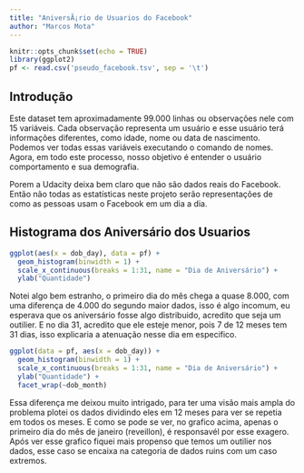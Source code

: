 ```yaml
---
title: "AniversÃ¡rio de Usuarios do Facebook"
author: "Marcos Mota"
---
```


```r
knitr::opts_chunk$set(echo = TRUE)
library(ggplot2)
pf <- read.csv('pseudo_facebook.tsv', sep = '\t')
```

## Introdução
Este dataset tem aproximadamente 99.000 linhas ou observações nele com 15 variáveis. Cada observação representa um usuário e esse usuário terá informações diferentes, como idade, nome ou data de nascimento. Podemos ver todas essas variáveis executando o comando de nomes. Agora, em todo este processo, nosso objetivo é entender o usuário
comportamento e sua demografia. 

Porem a Udacity deixa bem claro que não são dados reais do Facebook. Então não todas as estatísticas neste projeto serão representações de como as pessoas usam o Facebook em um dia a dia.

## Histograma dos Aniversário dos Usuarios
```r
ggplot(aes(x = dob_day), data = pf) + 
  geom_histogram(binwidth = 1) + 
  scale_x_continuous(breaks = 1:31, name = "Dia de Aniversário") +
  ylab("Quantidade") 
```


Notei algo bem estranho, o primeiro dia do mês chega a quase 8.000, com uma diferença de 4.000 do segundo maior dados, isso é algo incomum, eu esperava que os aniversário fosse algo distribuido, acredito que seja um outilier. E no dia 31, acredito que ele esteje menor, pois 7 de 12 meses tem 31 dias, isso explicaria a atenuação nesse dia em especifico.


```r
ggplot(data = pf, aes(x = dob_day)) + 
  geom_histogram(binwidth = 1) + 
  scale_x_continuous(breaks = 1:31, name = "Dia de Aniversário") + 
  ylab("Quantidade") +
  facet_wrap(~dob_month)
```

Essa diferença me deixou muito intrigado, para ter uma visão mais ampla do problema plotei os dados dividindo eles em 12 meses para ver se repetia em todos os meses. E como se pode se ver, no grafico acima, apenas o primeiro dia do mês de janeiro (reveillon), é responsavél por esse exagero. Após ver esse grafico fiquei mais propenso que temos um outilier nos dados, esse caso se encaixa na categoria de dados ruins com um caso extremos.
